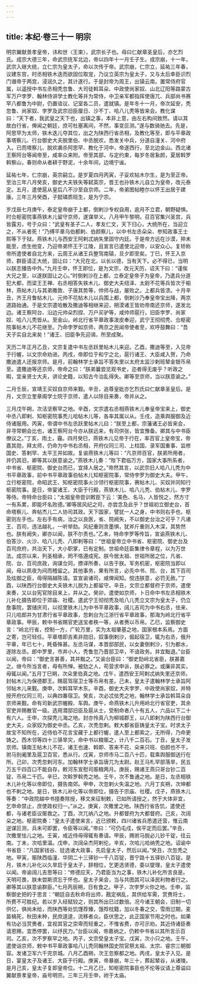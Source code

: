 ```yaml
---
---
---
```

title: 本纪·卷三十一 明宗
---

明宗翼献景孝皇帝，讳和世〈王束〉，武宗长子也。母曰仁献章圣皇后，亦乞烈氏。成宗大德三年，命武宗抚军北边，帝以四年十一月壬子生。成宗崩，十一年，武宗入继大统，立仁宗为皇太子，命以次传于帝。武宗崩，仁宗立，延祐三年春，议建东宫，时丞相铁木迭而欲固位取宠，乃议立英宗为皇太子，又与太后幸臣识烈门谮帝于两宫，浸润久之，其计遂行。于是封帝为周王，出镇云南。置常侍府官属，以遥授中书左丞相秃忽鲁、大司徒斡耳朵、中政使尚家奴、山北辽阳等路蒙古军万户孛罗、翰林侍讲学士教化等并为常侍，中卫亲军都指挥使唐兀、兵部尚书赛罕八都鲁为中尉，仍置谘议、记室各二员，遣就镇。是年冬十一月，帝次延安，秃忽鲁、尚家奴、孛罗及武宗旧臣厘日、沙不丁、哈八儿秃等皆来会。教化谋曰：“天下者，我武皇之天下也，出镇之事，本非上意，由左右构间致然。请以其故白行省，俾闻之朝廷，庶可杜塞离间，不然，事变叵测。”遂与数骑驰去。先是，阿思罕为太师，铁木迭儿夺其位，出之为陕西行省丞相，及教化等至，即与平章政事塔察儿、行台御史大夫脱里伯、中丞脱欢，悉发关中兵，分道自潼关、河中府入。已而塔察儿、脱欢袭杀阿思罕、教化于河中，帝遂西行，至北边金山。西北诸王察阿台等闻帝至，咸率众来附。帝至其部，与定约束，每岁冬居紥颜，夏居斡罗斡察山，春则命从者耕于野泥，十余年间，边境宁谧。

延祐七年，仁宗崩，英宗嗣立。是岁夏四月丙寅，子妥欢帖木尔生，是为至正帝。至治三年八月癸亥，御史大夫铁失等弑英宗，晋王也孙铁木儿自立为皇帝，改元泰定。五月，遣使扈从皇后八不沙至自京师。二年，帝弟图帖睦尔以怀王出居于建康。三年三月癸酉，子懿璘质班生，是为宁宗。

岁戊辰七月庚午，泰定皇帝崩于上都，倒剌沙专权自用，逾月不立君，朝野疑惧。时佥枢密院事燕铁木儿留守京师，遂谋举义。八月甲午黎明，召百官集兴圣宫，兵皆露刃，号于众曰：“武皇有圣子二人，孝友仁文，天下归心，大统所在，当迎立之，不从者死！”乃缚平章乌伯都剌、伯颜察儿，以中书左丞朵朵、参知政事王士熙等下于狱。燕铁木儿与西安王阿剌忒纳失里固守内廷。于是帝方远在沙漠，猝未能至，虑生他变，乃迎帝弟怀王于江陵，且宣言已遣使北迎帝，以安众心。复矫称帝所遣使者自北方来，云周王从诸王兵整驾南辕，旦夕即至矣。丁巳，怀王入京师，群臣请正大统，固让曰：“大兄在北，以长以德，当有天下。必不得已，当明以朕志播告中外。”九月壬申，怀王即位，是为文宗，改元天历，诏天下曰：“谨俟大兄之至，以遂朕固让之心。”时倒剌沙在上都，立泰定皇帝子为皇帝，乃遣兵分道犯大都，而梁王王禅、右丞相答失铁木儿、御史大夫纽泽、太尉不花等兵皆次于榆林，燕帖木儿与其弟撒敦、子唐其势等，帅师与战，屡败之。上都兵皆溃。十月辛丑，齐王月鲁帖木儿、元帅不花帖木儿以兵围上都，倒剌沙乃奉皇帝宝出降，两京道路始通。于是文宗遣哈散及撒迪等相继来迎，朔漠诸王皆劝帝南还京师，遂发北边。诸王察阿台、沿边元帅朵烈捏、万户买驴等，咸帅师扈行，旧臣孛罗、尚家奴、哈八儿秃皆从。至金山，岭北行省平章政事泼皮奉迎，武宁王彻彻秃、佥枢密院事帖木儿不花继至。乃命孛罗如京师，两京之民闻帝使者至，欢呼鼓舞曰：“吾天子实自北来矣！”诸王、旧臣争先迎谒，所至成聚。

天历二年正月乙丑，文宗复遣中书左丞跃里帖木儿来迎。乙酉，撒迪等至，入见帝于行幄，以文宗命劝进。丙戌，帝即位于和宁之北，扈行诸王、大臣咸入贺，乃命撒迪遣人还报京师。是月，前翰林学士承旨不答失里以太府太监沙剌班辇金银币帛至。遣撒迪等还京师，帝命之曰：“朕弟曩尝览观书史，迩者得无废乎？听政之暇，宜亲贤士大夫，讲论史籍，以知古今治乱得失。卿等至京师，当以朕意谕之。”

二月壬辰，宣靖王买奴自京师来觐。辛丑，追尊皇妣亦乞烈氏曰仁献章圣皇后。是月，文宗立奎章阁学士院于京师，遣人以除目来奏，帝并从之。

三月戊午朔，次洁坚察罕之地。辛酉，文宗遣右丞相燕铁木儿奉皇帝宝来上，御史中丞八即剌、知枢密院事秃儿哈帖木儿等，各率其属以从。壬戌，造乘舆服御及近侍诸服用。丙寅，帝谓中书左丞跃里帖木儿曰：“朕至上都，宗藩诸王必皆来会，非寻常朝会比也，诸王察阿台今亦从朕远来，有司供张，皆宜豫备。卿其与中书臣僚议之。”丁亥，雨土，霾。四月癸巳，燕铁木儿见帝于行在，率百官上皇帝宝，帝嘉其勋，拜太师，仍命为中书右丞相，开府仪同三司、上柱国、录军国重事、监修国史、答剌罕、太平王并如故。复谕燕铁木儿等曰：“凡京师百官，朕弟所用者，并仍其旧，卿等其以朕意谕之。”燕铁木儿奏：“陛下君临万方，国家大事所系者，中书省、枢密院、御史台而已，宜择人居之。”帝然其言，以武宗旧人哈八儿秃为中书平章政事，前中书平章政事伯帖木儿知枢密院事，常侍孛罗为御史大夫。甲午，立行枢密院，命昭武王、知枢密院事火沙领行枢密院事，赛帖木儿、买奴并同知行枢密院事。是日，帝宴诸王、大臣于行殿，燕铁木儿、哈八儿秃、伯帖木儿、孛罗等侍。帝特命台臣曰；“太祖皇帝尝训敕臣下云：‘美色、名马，人皆悦之，然方寸一有系累，即能坏名败德。’卿等居风纪之司，亦尝念及此乎？世祖初立御史台，首命塔察儿、奔帖杰儿二人协司其政。天下国家，譬犹一人之身，中书则右手也，枢密则左手也。左右手有病，治之以良医，省、院阙失，不以御史台治之可乎？凡诸王、百司，违法越礼，一听举劾。风纪重则贪墨惧，犹斧斤重则入木深，其势然也。朕有阙失，卿亦以闻，朕不尔责也。”乙未，特命孛罗等传旨，宣谕燕铁木儿、伯答沙、火沙、哈八儿秃、八即剌等曰：“世祖皇帝立中书省、枢密院、御史台及百司庶府，共治天下，大小职掌，已有定制。世祖命廷臣集律令章程，以为万世法。成宗以来，列圣相承，罔不恪遵成宪。朕今居太祖、世祖所居之位，凡省、院、台、百司庶政，询谋佥同，摽译所奏，以告于朕。军务机密，枢密院当即以闻，毋以夙夜为间而稽留之。其他事务，果有所言，必先中书、院、台，其下百司及纮御之臣，毋得隔越陈请。宜宣谕诸司，咸俾闻知。傥违朕意，必罚无赦。”丁酉，以陕西行台御史大夫铁木儿脱为上都留守。辛丑，文宗立都督府于京师，遣使来奏，又以台宪官除目来上，并从之。癸卯，遣使如京师，卜日命中书左丞相铁木儿补化摄告即位于郊庙、社稷。遣武宁王彻彻秃及哈八儿秃立文宗为皇太子，仍立詹事院，罢储庆司，以彻里铁木儿为中书平章政事，阔儿吉司为中书右丞，怯来、只儿哈郎并为甘肃行省平章政事，忽剌台为江浙行省平章政事，那海为岭北行省平章政事。甲辰，敕中书省赐官吏送宝者秩一等，从者赉以币帛。乙巳，监察御史言：“岭北行省，控制一方，广轮万里，实为太祖肇基之地，国家根本系焉。方面之寄，岂可轻任。平章塔即吉素非勋旧，奴事倒剌沙，倔起宿卫，辄为右丞，俄升平章，年已七十，眊昏殊甚。左丞马谋，本晋邸部民，以女妻倒剌沙，引为都水，遂除左丞。郎中罗里，市井小人，秃鲁忽乃晋邸卫卒，不谙政务。并宜黜退。”台臣以闻，帝曰：“御史言甚善，其并黜之。”又谕台臣曰：“御史劾岭北省臣，朕甚嘉之。继今所当言者，毋有所惮。被劾之人，苟营求申诉，朕必罪之。或廉非其实，毋辄以闻。”五月丁巳朔，次朵里伯真之地。戊午，遣西安王阿剌忒纳失里还京师，封帖木儿为保德郡王。赐扈驾宿卫士等币帛有差。己未，皇太子遣翰林学士承旨阿邻帖木儿来觐。庚申，次斡耳罕木东。辛酉，御史大夫孛罗、中政使尚家奴，并特授开府仪同三司，以典四番宿卫。癸亥，次必忒怯秃之地，翰林学士承旨斡耳朵自京师来觐。命有司新武宗幄殿、车舆。庚午，命燕铁木儿升用岭北行省官吏，其余官吏并赐散官一级。选用潜邸旧臣及扈从士，受制命者八十有五人，六品以下二十有六人。壬申，次探秃儿海之地。封亦怜真八为柳城郡王，以八即剌为陕西行台御史大夫，众家奴为御史中丞。乙亥，次秃忽剌。敕大都省臣铸皇太子宝。时求太子故宝不知所在，近侍伯不花言宝藏于上都行幄，遣人至上都索之，无所得，乃命更铸之。西木邻等四十三驿旱灾，命中书以粮赈之，计八千二百石。丁丑，皇太子发京师。镇南王帖木儿不花，诸王也速、斡即、答来不花、朵来只班、伯颜也不干，驸马别阇里及扈卫百官，悉从行。戊寅，京师市马二百八十匹，载乘舆服御送行在所。己卯，次秃忽剌河东。加翰林学士承旨唐兀为太尉。赵王马札罕部落旱，民五万五千四百口不能自存，敕河东宣慰司赈粮两月。庚辰，赐诸王燕只哥台钞二百锭、币帛二千匹。辛巳，次斡罗斡秃之地。壬午，次不鲁通之地。是日，左丞相铁木儿补化等以帝即位，摄告南郊。甲申，次忽剌火失温之地。六月丁亥朔，次坤都也不剌之地。是日，铁木儿补化等以帝即位，摄告于宗庙、社稷。戊子，燕铁木儿等奏：“中政院越中书擅奏除授，移文来征制敕，已如所请授之，然于大体非宜，乞申命禁止，庶使政权归一。”从之。庚寅，次撒里之地。陕西行省告饥，遣使还都，与诸老臣议赈救之。丁酉，次兀纳八之地。升都督府为大都督府。己亥，次阔朵之地。枢密院奏：“皇太子遣使来言，近已颁敕，四川诸省兵悉遣还营，惟云南逆谋叵测，兵未可即罢，令臣等以闻。”帝曰：“可仍屯戍，俟平定而后罢。”辛丑，次撒里怯儿之地。壬寅，戒近侍毋得辄有奏请。甲辰，赐驸马脱必儿钞千锭，往云南。丁未，次哈里温。戊申，次阔朵杰阿剌伦。辛亥，次哈儿哈纳秃之地。诏谕中书省臣：“凡国家钱谷、铨选诸大政事，先启皇太子，然后以闻。”癸丑，次忽秃之地。甲寅，赈陕西临潼、华阴二十三驿钞一千八百锭，晋宁路十五驿钞八百锭。是月，铁木儿补化以久旱启于皇太子，辞相位，乞更选贤德，委以燮理，皇太子遣使以闻。帝谕阔儿吉思等曰：“修德应天，乃君臣当为之事，铁木儿补化所言良是。天明可畏，朕未尝斯须忘于怀也。皇太子来会，当与共图其可以泽民利物者行之。卿等其以朕意谕群臣。”七月丙辰朔，日有食之。甲子，次孛罗火你之地。壬申，监察御史把的于思言：“朝廷自去秋命将出师，戡定祸乱，其供给军需，赏赉将士，所费不可胜纪。若以岁入经赋较之，则其所出已过数倍。况今诸王朝会，旧制一切供亿，俱尚未给，而陕西等处饥馑荐臻，饿殍枕籍，加以冬春之交，雪雨愆期，麦苗槁死，秋田未种，民庶遑遑，流移者众。臣伏思之，此正国家节用之时也。如果有功必当赏赉者，宜视其官之崇卑而轻重之，不惟省费，亦可示劝。其近侍诸臣奏请恩赐，宜悉停罢，以纾民力。”台臣以闻，帝嘉纳之，仍敕中书省以其所言示百司。乙亥，次不罗察罕之地。丙子，文宗受皇太子宝。戊寅，次小只之地。壬午，遣使诣京师，敕中书平章政事哈八儿秃同翰林国史院官祭太祖、太宗、睿宗三朝御容。发诸卫军六千完京城。八月乙酉朔，次王忽察都之地。丙戌，皇太子入见。是日，宴皇太子及诸王、大臣于行殿。庚寅，帝暴崩，年三十，葬起辇谷，从诸陵。是月己亥，皇太子复即皇帝位。十二月乙巳，知枢密院事臣也不伦等议请上尊谥曰翼献景孝皇帝，庙号明宗。三年三月壬申，祔于太庙。

